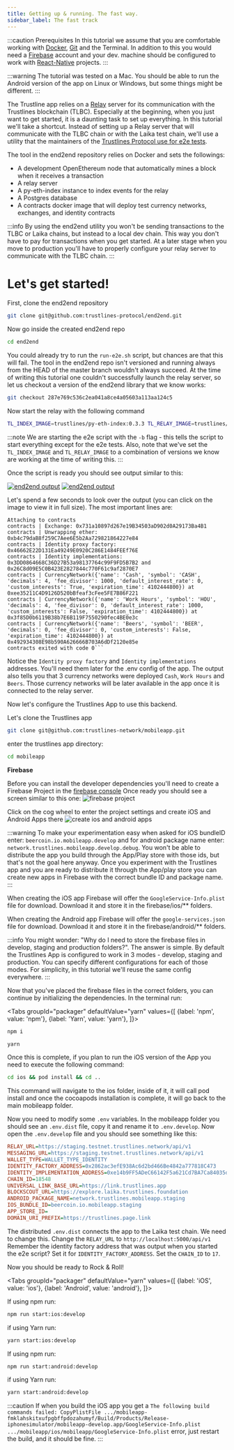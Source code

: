 ```yaml
---
title: Getting up & running. The fast way.
sidebar_label: The fast track
---
```



:::caution Prerequisites
In this tutorial we assume that you are comfortable working with [Docker](https://www.docker.com/), [Git](https://git-scm.com/)
and the Terminal. In addition to this you would need a [Firebase](https://firebase.google.com/) account and your dev. machine should be configured to work
with [React-Native](https://reactnative.dev) projects.
:::

:::warning
The tutorial was tested on a Mac. You should be able to run the Android version of the app on Linux or Windows, but some
things might be different.
:::

The Trustline app relies on a [Relay](/relay/introduction) server for its communication with the Trustlines blockchain (TLBC).
Especially at the beginning, when you just want to get started, it is a daunting task to set up everything.
In this tutorial we'll take a shortcut. Instead of setting up a Relay server that will communicate with the TLBC chain or with
the Laika test chain, we'll use a utility that the maintainers of the [Trustlines Protocol use for e2e tests](https://github.com/trustlines-protocol/end2end).

The tool in the end2end repository relies on Docker and sets the followings:

- A development OpenEthereum node that automatically mines a block when it receives a transaction
- A relay server
- A py-eth-index instance to index events for the relay
- A Postgres database
- A contracts docker image that will deploy test currency networks, exchanges, and identity contracts

:::info
By using the end2end utility you won't be sending transactions to the TLBC or Laika chains, but instead to a local
dev chain. This way you don't have to pay for transactions when you get started. At a later stage when you
move to production you'll have to properly configure your relay server to communicate with the TLBC chain.
:::

# Let's get started!

First, clone the end2end repository

```bash
git clone git@github.com:trustlines-protocol/end2end.git
```

Now go inside the created end2end repo

```bash
cd end2end
```

You could already try to run the `run-e2e.sh` script, but chances are that this will fail. The tool in the end2end
repo isn't versioned and running always from the HEAD of the master branch wouldn't always succeed. At the time of
writing this tutorial one couldn't successfully launch the relay server, so let us checkout a version of the end2end
library that we know works:

```bash
git checkout 287e769c536c2ea041a8ce4a05603a113aa124c5
```

Now start the relay with the following command

```bash
TL_INDEX_IMAGE=trustlines/py-eth-index:0.3.3 TL_RELAY_IMAGE=trustlines/relay:0.18.0 ./run-e2e.sh -b
```

:::note
We are starting the e2e script with the `-b` flag - this tells the script to start everything except for the e2e tests.
Also, note that we've set the `TL_INDEX_IMAGE` and `TL_RELAY_IMAGE` to a combination of versions we know are working at
the time of writing this.
:::

Once the script is ready you should see output similar to this:

[![end2end output](./e2e_output_contracts.png)](./e2e_output_contracts.png)
[![end2end output](./e2e_output.png)](./e2e_output.png)

Let's spend a few seconds to look over the output (you can click on the image to view it in full size).
The most important lines are:

````
Attaching to contracts
contracts | Exchange: 0x731a10897d267e19B34503aD902d0A29173Ba4B1
contracts | Unwrapping ether: 0xb4c79daB8f259C7Aee6E5b2Aa729821864227e84
contracts | Identity proxy factory: 0x46662E22D131Ea49249E0920C286E1484FEEf76E
contracts | Identity implementations: 0x3DD0864668C36D27B53a98137764c99F9FD5B7B2 and 0x26C8d09E5C0B423E2827844c770F61c9af2870E7
contracts | CurrencyNetwork({'name': 'Cash', 'symbol': 'CASH', 'decimals': 4, 'fee_divisor': 1000, 'default_interest_rate': 0, 'custom_interests': True, 'expiration_time': 4102444800}) at 0xee35211C4D9126D520bBfeaf3cFee5FE7B86F221
contracts | CurrencyNetwork({'name': 'Work Hours', 'symbol': 'HOU', 'decimals': 4, 'fee_divisor': 0, 'default_interest_rate': 1000, 'custom_interests': False, 'expiration_time': 4102444800}) at 0x3f85D0b6119B38b7E6B119F7550290fec4BE0e3c
contracts | CurrencyNetwork({'name': 'Beers', 'symbol': 'BEER', 'decimals': 0, 'fee_divisor': 0, 'custom_interests': False, 'expiration_time': 4102444800}) at 0x492934308E98b590A626666B703A6dDf2120e85e
contracts exited with code 0```
````

Notice the `Identity proxy factory` and `Identity implementations` addresses. You'll need them later for the .env config
of the app. The output also tells you that 3 currency networks were deployed `Cash`, `Work Hours` and `Beers`. Those
currency networks will be later available in the app once it is connected to the relay server.

Now let's configure the Trustlines App to use this backend.

Let's clone the Trustlines app

```bash
git clone git@github.com:trustlines-network/mobileapp.git
```

enter the trustlines app directory:

```bash
cd mobileapp
```

**Firebase**

Before you can install the developer dependencies you'll need to create a Firebase Project in the [firebase console](https://console.firebase.google.com)
Once ready you should see a screen similar to this one:
![firebase project](./firebase_project.png)

Click on the cog wheel to enter the project settings and create iOS and Android Apps there
![create ios and android apps](./create_ios_android_apps.png)

:::warning
To make your experimentation easy when asked for iOS bundleID enter: `beercoin.io.mobileapp.develop` and for android
package name enter: `network.trustlines.mobileapp.develop.debug`. You won't be able to distribute the app you build
through the App/Play store with those ids, but that's not the goal here anyway. Once you experiment with the
Trustlines app and you are ready to distribute it through the App/play store you can create new apps in Firebase with the
correct bundle ID and package name.
:::

When creating the iOS app Firebase will offer the `GoogleService-Info.plist` file for download. Download it and store it
in the firebase/ios/\*\* folders.

When creating the Android app Firebase will offer the `google-services.json` file for download. Download it and store it
in the firebase/android/\*\* folders.

:::info
You might wonder: "Why do I need to store the firebase files in develop, staging and production folders?".
The answer is simple. By default the Trustlines App is configured to work in 3 modes - develop, staging and production.
You can specify different configurations for each of those modes. For simplicity, in this tutorial we'll reuse
the same config everywhere.
:::

Now that you've placed the firebase files in the correct folders, you can continue by initializing the dependencies. In the
terminal run:

<Tabs
    groupId="packager"
    defaultValue="yarn"
    values={[
        {label: 'npm', value: 'npm'},
        {label: 'Yarn', value: 'yarn'},
    ]}>
<TabItem value="npm">


```bash
npm i
```

</TabItem>
<TabItem value="yarn">


```bash
yarn
```

</TabItem>
</Tabs>


Once this is complete, if you plan to run the iOS version of the App you need to execute the following command:

```bash
cd ios && pod install && cd ..
```

This command will navigate to the ios folder, inside of it, it will call pod install and once the cocoapods installation is
complete, it will go back to the main mobileapp folder.

Now you need to modify some `.env` variables. In the mobileapp folder you should see an `.env.dist`
file, copy it and rename it to `.env.develop`. Now open the `.env.develop` file and you should see something like this:

```ini
RELAY_URL=https://staging.testnet.trustlines.network/api/v1
MESSAGING_URL=https://staging.testnet.trustlines.network/api/v1
WALLET_TYPE=WALLET_TYPE_IDENTITY
IDENTITY_FACTORY_ADDRESS=0x2862ac3efE938Ac6d2bd466Be4842a777818C473
IDENTITY_IMPLEMENTATION_ADDRESS=0xe14b9FF5ADeC66142F5a621Cd7BA7Ca84035d47c
CHAIN_ID=18548
UNIVERSAL_LINK_BASE_URL=https://link.trustlines.app
BLOCKSCOUT_URL=https://explore.laika.trustlines.foundation
ANDROID_PACKAGE_NAME=network.trustlines.mobileapp.staging
IOS_BUNDLE_ID=beercoin.io.mobileapp.staging
APP_STORE_ID=
DOMAIN_URI_PREFIX=https://trustlines.page.link
```

The distributed `.env.dist` connects the app to the Laika test chain. We need to change this. Change the `RELAY_URL` to
`http://localhost:5000/api/v1`
Remember the identity factory address that was output when you started the e2e script? Set it for `IDENTITY_FACTORY_ADDRESS`.
Set the `CHAIN_ID` to `17`.

Now you should be ready to Rock & Roll!

<Tabs
    groupId="packager"
    defaultValue="yarn"
    values={[
        {label: 'iOS', value: 'ios'},
        {label: 'Android', value: 'android'},
    ]}>
<TabItem value="ios">


If using npm run:

```bash
npm run start:ios:develop
```

if using Yarn run:

```bash
yarn start:ios:develop
```

</TabItem>
<TabItem value="android">


If using npm run:

```bash
npm run start:android:develop
```

if using Yarn run:

```bash
yarn start:android:develop
```

</TabItem>
</Tabs>


:::caution
If when you build the iOS app you get a `The following build commands failed: CopyPlistFile .../mobileapp-fmklahskitxufpgbffpdozahumyf/Build/Products/Release-iphonesimulator/mobileapp-develop.app/GoogleService-Info.plist .../mobileapp/ios/mobileapp/GoogleService-Info.plist`
error, just restart the build, and it should be fine.
:::
